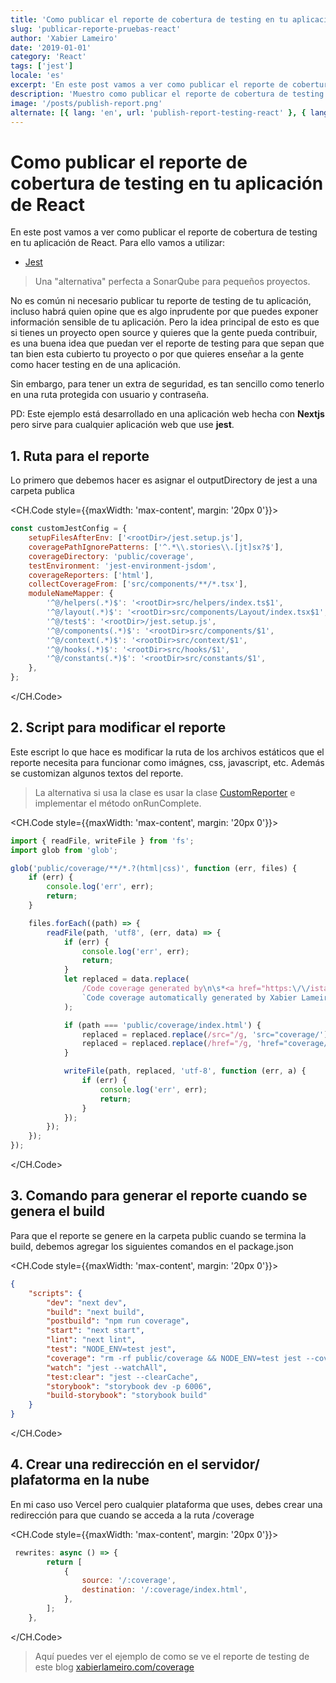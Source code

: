 ```yaml
---
title: 'Como publicar el reporte de cobertura de testing en tu aplicación de React'
slug: 'publicar-reporte-pruebas-react'
author: 'Xabier Lameiro'
date: '2019-01-01'
category: 'React'
tags: ['jest']
locale: 'es'
excerpt: 'En este post vamos a ver como publicar el reporte de cobertura de testing en tu aplicación de React.'
description: 'Muestro como publicar el reporte de cobertura de testing con jest en tu aplicación de React o Nextjs, para que tu mismo o la gente pueda ver la cobertura de testing de tu proyecto.'
image: '/posts/publish-report.png'
alternate: [{ lang: 'en', url: 'publish-report-testing-react' }, { lang: 'gl', url: 'publicar-informe-probas-react' }]
---
```


# Como publicar el reporte de cobertura de testing en tu aplicación de React

En este post vamos a ver como publicar el reporte de cobertura de testing en tu aplicación de React. Para ello vamos a utilizar:

-   [Jest](https://jestjs.io/ 'Enlace a jestjs.io')

> Una "alternativa" perfecta a SonarQube para pequeños proyectos.

No es común ni necesario publicar tu reporte de testing de tu aplicación, incluso habrá quien opine que es algo inprudente por que
puedes exponer información sensible de tu aplicación. Pero la idea principal de esto es que si tienes un proyecto open source y quieres
que la gente pueda contribuir, es una buena idea que puedan ver el reporte de testing para que sepan que tan bien esta cubierto tu proyecto o
por que quieres enseñar a la gente como hacer testing en de una aplicación.

Sin embargo, para tener un extra de seguridad, es tan sencillo como tenerlo en una ruta protegida con usuario y contraseña.

PD: Este ejemplo está desarrollado en una aplicación web hecha con **Nextjs** pero sirve para cualquier aplicación web que
use **jest**.

## 1. Ruta para el reporte

Lo primero que debemos hacer es asignar el outputDirectory de jest a una carpeta publica

<CH.Code style={{maxWidth: 'max-content', margin: '20px 0'}}>

```javascript jest.config.js mark=4
const customJestConfig = {
    setupFilesAfterEnv: ['<rootDir>/jest.setup.js'],
    coveragePathIgnorePatterns: ['^.*\\.stories\\.[jt]sx?$'],
    coverageDirectory: 'public/coverage',
    testEnvironment: 'jest-environment-jsdom',
    coverageReporters: ['html'],
    collectCoverageFrom: ['src/components/**/*.tsx'],
    moduleNameMapper: {
        '^@/helpers(.*)$': '<rootDir>src/helpers/index.ts$1',
        '^@/layout(.*)$': '<rootDir>src/components/Layout/index.tsx$1',
        '^@/test$': '<rootDir>/jest.setup.js',
        '^@/components(.*)$': '<rootDir>src/components/$1',
        '^@/context(.*)$': '<rootDir>src/context/$1',
        '^@/hooks(.*)$': '<rootDir>src/hooks/$1',
        '^@/constants(.*)$': '<rootDir>src/constants/$1',
    },
};
```

</CH.Code>

## 2. Script para modificar el reporte

Este escript lo que hace es modificar la ruta de los archivos estáticos que el reporte necesita para funcionar como imágnes, css, javascript, etc.
Además se customizan algunos textos del reporte.

> La alternativa si usa la clase es usar la clase [CustomReporter](https://jestjs.io/docs/configuration 'Página de configuración de Jest') e implementar el método onRunComplete.

<CH.Code style={{maxWidth: 'max-content', margin: '20px 0'}}>

```javascript custom-reporter.js
import { readFile, writeFile } from 'fs';
import glob from 'glob';

glob('public/coverage/**/*.?(html|css)', function (err, files) {
    if (err) {
        console.log('err', err);
        return;
    }

    files.forEach((path) => {
        readFile(path, 'utf8', (err, data) => {
            if (err) {
                console.log('err', err);
                return;
            }
            let replaced = data.replace(
                /Code coverage generated by\n\s*<a href="https:\/\/istanbul\.js\.org\/"/g,
                `Code coverage automatically generated by Xabier Lameiro on ${new Date().toLocaleDateString()}`
            );

            if (path === 'public/coverage/index.html') {
                replaced = replaced.replace(/src="/g, 'src="coverage/');
                replaced = replaced.replace(/href="/g, 'href="coverage/');
            }

            writeFile(path, replaced, 'utf-8', function (err, a) {
                if (err) {
                    console.log('err', err);
                    return;
                }
            });
        });
    });
});
```

</CH.Code>

## 3. Comando para generar el reporte cuando se genera el build

Para que el reporte se genere en la carpeta public cuando se termina la build, debemos agregar los siguientes comandos en el package.json

<CH.Code style={{maxWidth: 'max-content', margin: '20px 0'}}>

```json package.json mark=5,9
{
    "scripts": {
        "dev": "next dev",
        "build": "next build",
        "postbuild": "npm run coverage",
        "start": "next start",
        "lint": "next lint",
        "test": "NODE_ENV=test jest",
        "coverage": "rm -rf public/coverage && NODE_ENV=test jest --coverage && node custom-reporter.js",
        "watch": "jest --watchAll",
        "test:clear": "jest --clearCache",
        "storybook": "storybook dev -p 6006",
        "build-storybook": "storybook build"
    }
}
```

</CH.Code>

## 4. Crear una redirección en el servidor/ plafatorma en la nube

En mi caso uso Vercel pero cualquier plataforma que uses, debes crear una redirección para que cuando se acceda a la ruta /coverage

<CH.Code style={{maxWidth: 'max-content', margin: '20px 0'}}>

```javascript next.config.js mark=4,5
 rewrites: async () => {
        return [
            {
                source: '/:coverage',
                destination: '/:coverage/index.html',
            },
        ];
    },
```

</CH.Code>

> Aquí puedes ver el ejemplo de como se ve el reporte de testing de este blog [xabierlameiro.com/coverage](https://xabierlameiro.com/coverage 'Sección de coverage')
